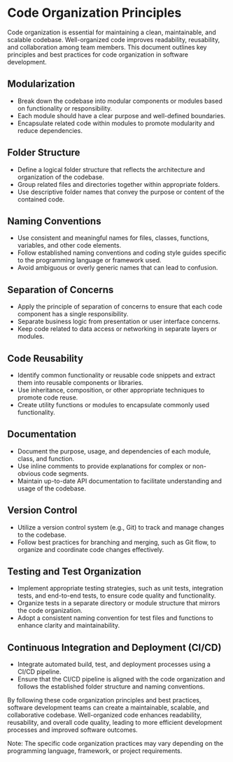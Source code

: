 # Code Organization Principles

Code organization is essential for maintaining a clean, maintainable, and scalable codebase. Well-organized code improves readability, reusability, and collaboration among team members. This document outlines key principles and best practices for code organization in software development.

## Modularization

- Break down the codebase into modular components or modules based on functionality or responsibility.
- Each module should have a clear purpose and well-defined boundaries.
- Encapsulate related code within modules to promote modularity and reduce dependencies.

## Folder Structure

- Define a logical folder structure that reflects the architecture and organization of the codebase.
- Group related files and directories together within appropriate folders.
- Use descriptive folder names that convey the purpose or content of the contained code.

## Naming Conventions

- Use consistent and meaningful names for files, classes, functions, variables, and other code elements.
- Follow established naming conventions and coding style guides specific to the programming language or framework used.
- Avoid ambiguous or overly generic names that can lead to confusion.

## Separation of Concerns

- Apply the principle of separation of concerns to ensure that each code component has a single responsibility.
- Separate business logic from presentation or user interface concerns.
- Keep code related to data access or networking in separate layers or modules.

## Code Reusability

- Identify common functionality or reusable code snippets and extract them into reusable components or libraries.
- Use inheritance, composition, or other appropriate techniques to promote code reuse.
- Create utility functions or modules to encapsulate commonly used functionality.

## Documentation

- Document the purpose, usage, and dependencies of each module, class, and function.
- Use inline comments to provide explanations for complex or non-obvious code segments.
- Maintain up-to-date API documentation to facilitate understanding and usage of the codebase.

## Version Control

- Utilize a version control system (e.g., Git) to track and manage changes to the codebase.
- Follow best practices for branching and merging, such as Git flow, to organize and coordinate code changes effectively.

## Testing and Test Organization

- Implement appropriate testing strategies, such as unit tests, integration tests, and end-to-end tests, to ensure code quality and functionality.
- Organize tests in a separate directory or module structure that mirrors the code organization.
- Adopt a consistent naming convention for test files and functions to enhance clarity and maintainability.

## Continuous Integration and Deployment (CI/CD)

- Integrate automated build, test, and deployment processes using a CI/CD pipeline.
- Ensure that the CI/CD pipeline is aligned with the code organization and follows the established folder structure and naming conventions.

By following these code organization principles and best practices, software development teams can create a maintainable, scalable, and collaborative codebase. Well-organized code enhances readability, reusability, and overall code quality, leading to more efficient development processes and improved software outcomes.

Note: The specific code organization practices may vary depending on the programming language, framework, or project requirements.
